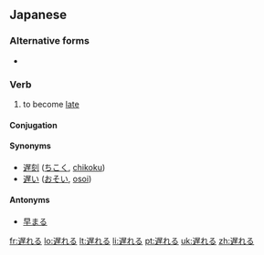 ==Japanese==
{{ja-kanjitab|遅}}
{{ja-see-also|遅れ}} 

===Alternative forms===
* {{l|ja|後れる}} 

===Verb===
{{ja-verb|kk|type=2|tr=intrans|hira=おくれる|rom=okureru}}

# to become [[late]]

====Conjugation====
{{ja-ichi|遅れ|おくれ|okure}}

====Synonyms====
* [[遅刻]] ([[ちこく]], [[chikoku]])
* [[遅い]] ([[おそい]], [[osoi]])

====Antonyms====
* [[早まる]]

[[fr:遅れる]]
[[lo:遅れる]]
[[lt:遅れる]]
[[li:遅れる]]
[[pt:遅れる]]
[[uk:遅れる]]
[[zh:遅れる]]